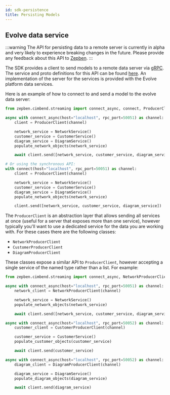 ```yaml
---
id: sdk-persistence
title: Persisting Models
---
```



## Evolve data service

:::warning
The API for persisting data to a remote server is currently in alpha and very likely to experience breaking changes 
in the future. Please provide any feedback about this API to [Zepben](http://www.zepben.com).
:::

The SDK provides a client to send models to a remote data server via [gRPC](http://grpc.io/). The service and proto
definitions for this API can be found [here](http://github.com/zepben/evolve-grpc). An implementation of the server for
the services is provided with the Evolve platform data services.

Here is an example of how to connect to and send a model to the evolve data server:

```python
from zepben.cimbend.streaming import connect_async, connect, ProducerClient

async with connect_async(host="localhost", rpc_port=50051) as channel:
    client = ProducerClient(channel)

    network_service = NetworkService()
    customer_service = CustomerService()
    diagram_service = DiagramService()
    populate_network_objects(network_service)

    await client.send([network_service, customer_service, diagram_service])

# Or using the synchronous API:
with connect(host="localhost", rpc_port=50051) as channel:
    client = ProducerClient(channel)

    network_service = NetworkService()
    customer_service = CustomerService()
    diagram_service = DiagramService()
    populate_network_objects(network_service)

    client.send([network_service, customer_service, diagram_service])
```

The `ProducerClient` is an abstraction layer that allows sending all services at once (useful for a server that exposes
more than one service), however typically you'll want to use a dedicated service for the data you are working with.
For these cases there are the following classes:

- `NetworkProducerClient`
- `CustomerProducerClient`
- `DiagramProducerClient`

These classes expose a similar API to `ProducerClient`, however accepting a single service of the named type rather than a list.
For example:

```python
from zepben.cimbend.streaming import connect_async, NetworkProducerClient, CustomerProducerClient, DiagramProducerClient

async with connect_async(host="localhost", rpc_port=50051) as channel:
    network_client = NetworkProducerClient(channel)

    network_service = NetworkService()
    populate_network_objects(network_service)

    await client.send([network_service, customer_service, diagram_service])

async with connect_async(host="localhost", rpc_port=50052) as channel:
    customer_client = CustomerProducerClient(channel)

    customer_service = CustomerService()
    populate_customer_objects(customer_service)

    await client.send(customer_service)

async with connect_async(host="localhost", rpc_port=50052) as channel:
    diagram_client = DiagramProducerClient(channel)

    diagram_service = DiagramService()
    populate_diagram_objects(diagram_service)

    await client.send(diagram_service)
```
